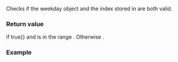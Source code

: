 {{cpp/chrono/weekday_indexed/title|1=ok}}
{{cpp/chrono/weekday_indexed/navbar}}
{{ddcl|since=c++20|
constexpr bool ok() const noexcept;
}}

Checks if the weekday object and the index stored in {{c|*this}} are both valid.

===Return value===
{{c|true}} if {{c|weekday().ok() {{==}} true}} and {{lc|index()}} is in the range {{closed range|1|5}}. Otherwise {{c|false}}.

===Example===
{{example
|code=
#include &lt;chrono&gt;
#include &lt;iostream&gt;

int main()
{
    std::cout &lt;&lt; std::boolalpha;

    std::chrono::weekday_indexed wdi{std::chrono::Tuesday[2]};
    std::cout &lt;&lt; (wdi.ok()) &lt;&lt; ' ';
    wdi = {std::chrono::weekday(42)[2]}; 
    std::cout &lt;&lt; (wdi.ok()) &lt;&lt; ' ';
    wdi = {std::chrono::Tuesday[-4]}; 
    std::cout &lt;&lt; (wdi.ok()) &lt;&lt; '\n';
}
|output=
true false false
}}

{{langlinks|es|ja|ru|zh}}